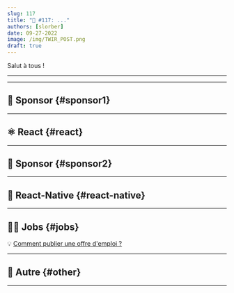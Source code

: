 ```yaml
---
slug: 117
title: "📨 #117: ..."
authors: [slorber]
date: 09-27-2022
image: /img/TWIR_POST.png
draft: true
---
```


Salut à tous !

<Todo/>

<!-- truncate -->

---


<Support/>

---

## 💸 Sponsor {#sponsor1}


<Sponsor1/>

---

## ⚛️ React {#react}


<ReactContent/>

<SubscribeFormEmbed />

---

## 💸 Sponsor {#sponsor2}


<Sponsor2/>

---

## 📱 React-Native {#react-native}


<ReactNativeContent/>

---

## 🧑‍💻 Jobs {#jobs}


<Jobs/>

💡 [Comment publier une offre d'emploi ?](https://thisweekinreact.com/fr/sponsor)

---

## 🔀 Autre {#other}


<OtherContent/>

---


<Meme/>
